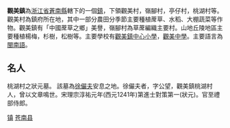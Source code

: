 {{Unreferenced|time=2021-10-14T10:22:35+00:00}}
'''觀美鎮'''為[[浙江省|浙江省]][[蒼南縣|蒼南縣]]轄下的一個[[鎮|鎮]]，下領觀美村，嶺腳村，亭仔村，桃湖村等。觀美村為鎮府所在地，其中一部分農田分季節主要種植蓆草、水稻、大棚蔬菜等作物。觀美鎮有「中國蓆草之鄉」美譽，嶺腳村為草蓆編織主要村。山地丘陵地區主要種植楊梅，杉樹，松樹等。主要學校有[[觀美鎮中心小學|觀美鎮中心小學]]，[[觀美中學|觀美中學]]。主要語言為[[閩南語|閩南語]]。

==名人==
桃湖村之狀元墓。
該墓為[[徐儼夫|徐儼夫]]安息之地。徐儼夫者，字公望，觀美鎮桃湖村人，曾以文章鳴世。宋理宗淳祐元年(西元1241年)第進士對策第一(狀元)。官至禮部侍郎。

{{浙江小作品}}
{{苍南县行政区划}}
[[Category:苍南县行政区划|镇]]
[[Category:温州市乡镇|苍南县]]